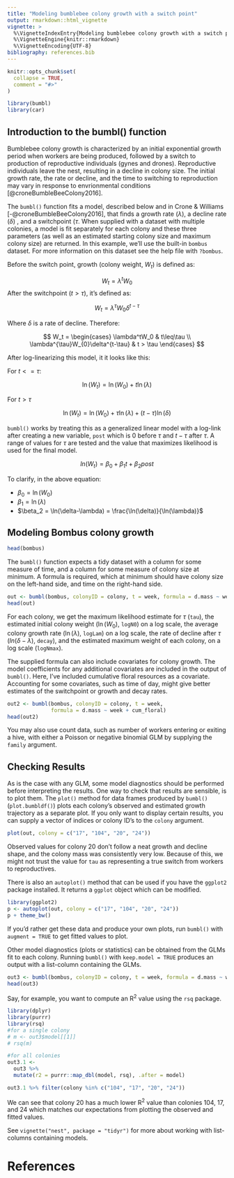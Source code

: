 ```yaml
---
title: "Modeling bumblebee colony growth with a switch point"
output: rmarkdown::html_vignette
vignette: >
  %\VignetteIndexEntry{Modeling bumblebee colony growth with a switch point}
  %\VignetteEngine{knitr::rmarkdown}
  %\VignetteEncoding{UTF-8}
bibliography: references.bib
---
```


```r
knitr::opts_chunk$set(
  collapse = TRUE,
  comment = "#>"
)
```

```r
library(bumbl)
library(car)
```

## Introduction to the bumbl() function

Bumblebee colony growth is characterized by an initial exponential growth period when workers are being produced, followed by a switch to production of reproductive individuals (gynes and drones).
Reproductive individuals leave the nest, resulting in a decline in colony size.
The initial growth rate, the rate or decline, and the time to switching to reproduction may vary in response to envrionmental conditions [@croneBumbleBeeColony2016].

The `bumbl()` function fits a model, described below and in Crone & Williams [-@croneBumbleBeeColony2016], that finds a growth rate ($\lambda$), a decline rate ($\delta$) , and a switchpoint ($\tau$. When supplied with a dataset with multiple colonies, a model is fit separately for each colony and these three parameters (as well as an estimated starting colony size and maximum colony size) are returned.
In this example, we'll use the built-in `bombus` dataset.
For more information on this dataset see the help file with `?bombus`.

Before the switch point, growth (colony weight, $W_t$) is defined as:

$$
W_t = \lambda^tW_0
$$ After the switchpoint ($t > \tau$), it's defined as:

$$
W_t = \lambda^{\tau}W_{0}\delta^{t-\tau}
$$

Where $\delta$ is a rate of decline.
Therefore:

$$
W_t = 
  \begin{cases}
  \lambda^tW_0 & t\leq\tau \\
  \lambda^{\tau}W_{0}\delta^{t-\tau} & t > \tau
  \end{cases}
$$

After log-linearizing this model, it it looks like this:

For $t<=\tau$:

$$
\ln(W_t) = \ln(W_0) + t\ln(\lambda)
$$

For $t>\tau$

$$
\ln(W_t) = \ln(W_0) + \tau\ln(\lambda) + (t-\tau)\ln(\delta)
$$

`bumbl()` works by treating this as a generalized linear model with a log-link after creating a new variable, `post` which is 0 before $\tau$ and $t-\tau$ after $\tau$.
A range of values for $\tau$ are tested and the value that maximizes likelihood is used for the final model.

$$
ln(W_t) = \beta_0 + \beta_1t + \beta_2post
$$

To clarify, in the above equation:

-   $\beta_0 = \ln(W_0)$
-   $\beta_1 = \ln(\lambda)$
-   $\beta_2 = \ln(\delta-\lambda) = \frac{\ln(\delta)}{\ln(\lambda)}$

## Modeling Bombus colony growth

```r
head(bombus)
```

The `bumbl()` function expects a tidy dataset with a column for some measure of time, and a column for some measure of colony size at minimum.
A formula is required, which at minimum should have colony size on the left-hand side, and time on the right-hand side.

```r
out <- bumbl(bombus, colonyID = colony, t = week, formula = d.mass ~ week)
head(out)
```

For each colony, we get the maximum likelihood estimate for $\tau$ (`tau`), the estimated initial colony weight ($\ln({W_0})$, `logN0`) on a log scale, the average colony growth rate ($\ln(\lambda)$, `logLam`) on a log scale, the rate of decline after $\tau$ ($ln(\delta - \lambda)$, `decay`), and the estimated maximum weight of each colony, on a log scale (`logNmax`).

The supplied formula can also include covariates for colony growth.
The model coefficients for any additional covariates are included in the output of `bumbl()`.
Here, I've included cumulative floral resources as a covariate.
Accounting for some covariates, such as time of day, might give better estimates of the switchpoint or growth and decay rates.

```r
out2 <- bumbl(bombus, colonyID = colony, t = week,
              formula = d.mass ~ week + cum_floral)
head(out2)
```

You may also use count data, such as number of workers entering or exiting a hive, with either a Poisson or negative binomial GLM by supplying the `family` argument.

## Checking Results

As is the case with any GLM, some model diagnostics should be performed before interpreting the results.
One way to check that results are sensible, is to plot them.
The `plot()` method for data frames produced by `bumbl()` (`plot.bumbldf()`) plots each colony's observed and estimated growth trajectory as a separate plot.
If you only want to display certain results, you can supply a vector of indices or colony ID's to the `colony` argument.

```r
plot(out, colony = c("17", "104", "20", "24"))
```

Observed values for colony 20 don't follow a neat growth and decline shape, and the colony mass was consistently very low.
Because of this, we might not trust the value for `tau` as representing a true switch from workers to reproductives.

There is also an `autoplot()` method that can be used if you have the `ggplot2` package installed.
It returns a `ggplot` object which can be modified.

```r
library(ggplot2)
p <- autoplot(out, colony = c("17", "104", "20", "24"))
p + theme_bw()
```

If you'd rather get these data and produce your own plots, run `bumbl()` with `augment = TRUE` to get fitted values to plot.

Other model diagnostics (plots or statistics) can be obtained from the GLMs fit to each colony.
Running `bumbl()` with `keep.model = TRUE` produces an output with a list-column containing the GLMs.

```r
out3 <- bumbl(bombus, colonyID = colony, t = week, formula = d.mass ~ week, keep.model = TRUE)
head(out3)
```

Say, for example, you want to compute an R^2^ value using the `rsq` package.

```r
library(dplyr)
library(purrr)
library(rsq)
#for a single colony
# m <- out3$model[[1]]
# rsq(m)

#for all colonies
out3.1 <-
  out3 %>% 
  mutate(r2 = purrr::map_dbl(model, rsq), .after = model)

out3.1 %>% filter(colony %in% c("104", "17", "20", "24"))
```

We can see that colony 20 has a much lower R^2^ value than colonies 104, 17, and 24 which matches our expectations from plotting the observed and fitted values.

See `vignette("nest", package = "tidyr")` for more about working with list-columns containing models.

# References
